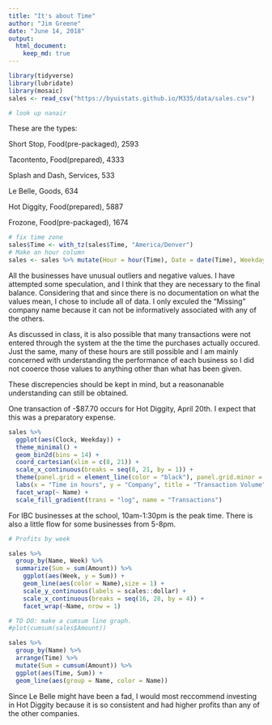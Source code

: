 ```yaml
---
title: "It's about Time"
author: "Jim Greene"
date: "June 14, 2018"
output: 
  html_document:
    keep_md: true
---
```


```r
library(tidyverse)
library(lubridate)
library(mosaic)
sales <- read_csv("https://byuistats.github.io/M335/data/sales.csv")

# look up nanair
```

              
These are the types:

Short Stop, Food(pre-packaged), 2593

Tacontento, Food(prepared), 4333

Splash and Dash, Services, 533

Le Belle, Goods, 634

Hot Diggity, Food(prepared), 5887

Frozone, Food(pre-packaged), 1674

```r
# fix time zone
sales$Time <- with_tz(sales$Time, "America/Denver")
# Make an hour column
sales <- sales %>% mutate(Hour = hour(Time), Date = date(Time), Weekday = wday(Time, label = T), Monthday = mday(Time), Month = month(Time), Week = week(Time), Clock = (hour(Time) + minute(Time)/60)) %>% filter(Name != "Missing")
```



All the businesses have unusual outliers and negative values. I have attempted some speculation, and I think that they are necessary to the final balance. Considering that and since there is no documentation on what the values mean, I chose to include all of data. I only exculed the "Missing" company name because it can not be informatively associated with any of the others.

As discussed in class, it is also possible that many transactions were not entered through the system at the the time the purchases actually occured. Just the same, many of these hours are still possible and I am mainly concerned with understanding the performance of each business so I did not cooerce those values to anything other than what has been given.

These discrepencies should be kept in mind, but a reasonanable understanding can still be obtained.

One transaction of -$87.70 occurs for Hot Diggity, April 20th. I expect that this was a preparatory expense.

```r
sales %>% 
  ggplot(aes(Clock, Weekday)) +
  theme_minimal() +
  geom_bin2d(bins = 14) +
  coord_cartesian(xlim = c(8, 21)) +
  scale_x_continuous(breaks = seq(8, 21, by = 1)) +
  theme(panel.grid = element_line(color = "black"), panel.grid.minor = element_blank(), panel.grid.major.y = element_blank()) +
  labs(x = "Time in hours", y = "Company", title = "Transaction Volume") +
  facet_wrap(~ Name) +
  scale_fill_gradient(trans = "log", name = "Transactions")
```

For IBC businesses at the school, 10am-1:30pm is the peak time. There is also a little flow for some businesses from 5-8pm.



```r
# Profits by week

sales %>% 
  group_by(Name, Week) %>% 
  summarize(Sum = sum(Amount)) %>% 
    ggplot(aes(Week, y = Sum)) +
    geom_line(aes(color = Name),size = 1) +
    scale_y_continuous(labels = scales::dollar) +
    scale_x_continuous(breaks = seq(16, 28, by = 4)) +
    facet_wrap(~Name, nrow = 1)
```

```r
# TO DO: make a cumsum line graph.
#plot(cumsum(sales$Amount))

sales %>%
  group_by(Name) %>%
  arrange(Time) %>% 
  mutate(Sum = cumsum(Amount)) %>% 
  ggplot(aes(Time, Sum)) +
  geom_line(aes(group = Name, color = Name))

```

Since Le Belle might have been a fad, I would most reccommend investing in Hot Diggity because it is so consistent and had higher profits than any of the other companies.
